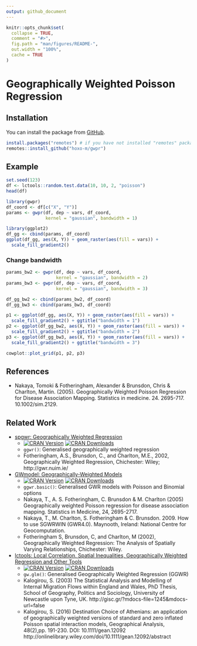 ```yaml
---
output: github_document
---
```


<!-- README.md is generated from README.Rmd. Please edit that file -->

```r
knitr::opts_chunk$set(
  collapse = TRUE,
  comment = "#>",
  fig.path = "man/figures/README-",
  out.width = "100%",
  cache = TRUE
)
```

# Geographically Weighted Poisson Regression

<!-- badges: start -->
<!-- badges: end -->

## Installation

You can install the package from [GitHub](https://github.com/hoxo-m/gwpr).

```r
install.packages("remotes") # if you have not installed "remotes" package
remotes::install_github("hoxo-m/gwpr")
```

## Example

```r
set.seed(123)
df <- lctools::random.test.data(10, 10, 2, "poisson")
head(df)
```

```r
library(gwpr)
df_coord <- df[c("X", "Y")]
params <- gwpr(df, dep ~ vars, df_coord,
               kernel = "gaussian", bandwidth = 1)
```

```r
library(ggplot2)
df_gg <- cbind(params, df_coord)
ggplot(df_gg, aes(X, Y)) + geom_raster(aes(fill = vars)) +
  scale_fill_gradient2()
```

### Change bandwidth

```r
params_bw2 <- gwpr(df, dep ~ vars, df_coord,
                   kernel = "gaussian", bandwidth = 2)
params_bw3 <- gwpr(df, dep ~ vars, df_coord,
                   kernel = "gaussian", bandwidth = 3)
```

```r
df_gg_bw2 <- cbind(params_bw2, df_coord)
df_gg_bw3 <- cbind(params_bw3, df_coord)

p1 <- ggplot(df_gg, aes(X, Y)) + geom_raster(aes(fill = vars)) +
  scale_fill_gradient2() + ggtitle("bandwidth = 1")
p2 <- ggplot(df_gg_bw2, aes(X, Y)) + geom_raster(aes(fill = vars)) +
  scale_fill_gradient2() + ggtitle("bandwidth = 2")
p3 <- ggplot(df_gg_bw3, aes(X, Y)) + geom_raster(aes(fill = vars)) +
  scale_fill_gradient2() + ggtitle("bandwidth = 3")

cowplot::plot_grid(p1, p2, p3)
```

## References

- Nakaya, Tomoki & Fotheringham, Alexander & Brunsdon, Chris & Charlton, Martin. (2005). Geographically Weighted Poisson Regression for Disease Association Mapping. Statistics in medicine. 24. 2695-717. 10.1002/sim.2129. 

## Related Work

- [spgwr: Geographically Weighted Regression](https://cran.r-project.org/package=spgwr)
  - [![CRAN Version](http://www.r-pkg.org/badges/version-ago/spgwr)](https://cran.r-project.org/package=spgwr)
[![CRAN Downloads](https://cranlogs.r-pkg.org/badges/spgwr)](https://cran.r-project.org/package=spgwr)
  - `ggwr()`: Generalised geographically weighted regression
  - Fotheringham, A.S., Brunsdon, C., and Charlton, M.E., 2002, Geographically Weighted Regression, Chichester: Wiley; http://gwr.nuim.ie/
- [GWmodel: Geographically-Weighted Models](https://cran.r-project.org/package=GWmodel)
  - [![CRAN Version](http://www.r-pkg.org/badges/version-ago/GWmodel)](https://cran.r-project.org/package=GWmodel)
[![CRAN Downloads](https://cranlogs.r-pkg.org/badges/GWmodel)](https://cran.r-project.org/package=GWmodel)
  - `ggwr.basic()`: Generalised GWR models with Poisson and Binomial options
  - Nakaya, T., A. S. Fotheringham, C. Brunsdon & M. Charlton (2005) Geographically weighted Poisson regression for disease association mapping. Statistics in Medicine, 24, 2695-2717.
  - Nakaya, T., M. Charlton, S. Fotheringham & C. Brunsdon. 2009. How to use SGWRWIN (GWR4.0). Maynooth, Ireland: National Centre for Geocomputation.
  - Fotheringham S, Brunsdon, C, and Charlton, M (2002), Geographically Weighted Regression: The Analysis of Spatially Varying Relationships, Chichester: Wiley.
- [lctools: Local Correlation, Spatial Inequalities, Geographically Weighted Regression and Other Tools](https://cran.r-project.org/package=lctools)
  - [![CRAN Version](http://www.r-pkg.org/badges/version-ago/lctools)](https://cran.r-project.org/package=lctools)
[![CRAN Downloads](https://cranlogs.r-pkg.org/badges/lctools)](https://cran.r-project.org/package=lctools)
  - `gw.glm()`: Generalised Geographically Weighted Regression (GGWR)
  - Kalogirou, S. (2003) The Statistical Analysis and Modelling of Internal Migration Flows within England and Wales, PhD Thesis, School of Geography, Politics and Sociology, University of Newcastle upon Tyne, UK. http://gisc.gr/?mdocs-file=1245&mdocs-url=false
  - Kalogirou, S. (2016) Destination Choice of Athenians: an application of geographically weighted versions of standard and zero inflated Poisson spatial interaction models, Geographical Analysis, 48(2),pp. 191-230. DOI: 10.1111/gean.12092 http://onlinelibrary.wiley.com/doi/10.1111/gean.12092/abstract

